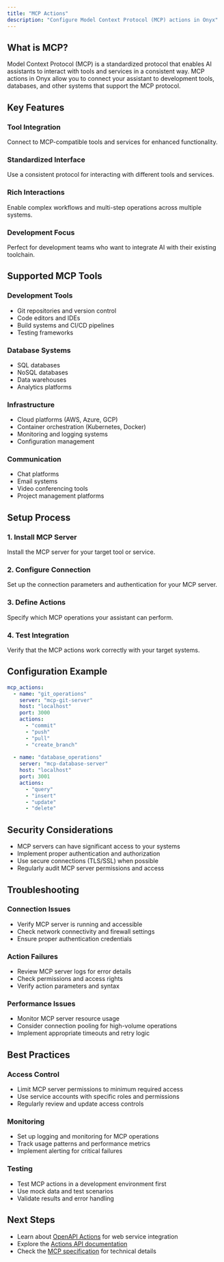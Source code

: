 ```yaml
---
title: "MCP Actions"
description: "Configure Model Context Protocol (MCP) actions in Onyx"
---
```


## What is MCP?

Model Context Protocol (MCP) is a standardized protocol that enables AI assistants to interact with tools and services in a consistent way. MCP actions in Onyx allow you to connect your assistant to development tools, databases, and other systems that support the MCP protocol.

## Key Features

### **Tool Integration**
Connect to MCP-compatible tools and services for enhanced functionality.

### **Standardized Interface**
Use a consistent protocol for interacting with different tools and services.

### **Rich Interactions**
Enable complex workflows and multi-step operations across multiple systems.

### **Development Focus**
Perfect for development teams who want to integrate AI with their existing toolchain.

## Supported MCP Tools

### **Development Tools**
- Git repositories and version control
- Code editors and IDEs
- Build systems and CI/CD pipelines
- Testing frameworks

### **Database Systems**
- SQL databases
- NoSQL databases
- Data warehouses
- Analytics platforms

### **Infrastructure**
- Cloud platforms (AWS, Azure, GCP)
- Container orchestration (Kubernetes, Docker)
- Monitoring and logging systems
- Configuration management

### **Communication**
- Chat platforms
- Email systems
- Video conferencing tools
- Project management platforms

## Setup Process

### **1. Install MCP Server**
Install the MCP server for your target tool or service.

### **2. Configure Connection**
Set up the connection parameters and authentication for your MCP server.

### **3. Define Actions**
Specify which MCP operations your assistant can perform.

### **4. Test Integration**
Verify that the MCP actions work correctly with your target systems.

## Configuration Example

```yaml
mcp_actions:
  - name: "git_operations"
    server: "mcp-git-server"
    host: "localhost"
    port: 3000
    actions:
      - "commit"
      - "push"
      - "pull"
      - "create_branch"
  
  - name: "database_operations"
    server: "mcp-database-server"
    host: "localhost"
    port: 3001
    actions:
      - "query"
      - "insert"
      - "update"
      - "delete"
```

## Security Considerations

- MCP servers can have significant access to your systems
- Implement proper authentication and authorization
- Use secure connections (TLS/SSL) when possible
- Regularly audit MCP server permissions and access

## Troubleshooting

### **Connection Issues**
- Verify MCP server is running and accessible
- Check network connectivity and firewall settings
- Ensure proper authentication credentials

### **Action Failures**
- Review MCP server logs for error details
- Check permissions and access rights
- Verify action parameters and syntax

### **Performance Issues**
- Monitor MCP server resource usage
- Consider connection pooling for high-volume operations
- Implement appropriate timeouts and retry logic

## Best Practices

### **Access Control**
- Limit MCP server permissions to minimum required access
- Use service accounts with specific roles and permissions
- Regularly review and update access controls

### **Monitoring**
- Set up logging and monitoring for MCP operations
- Track usage patterns and performance metrics
- Implement alerting for critical failures

### **Testing**
- Test MCP actions in a development environment first
- Use mock data and test scenarios
- Validate results and error handling

## Next Steps

- Learn about [OpenAPI Actions](/admin/connectors/actions/openapi) for web service integration
- Explore the [Actions API documentation](/developers/api_reference/actions)
- Check the [MCP specification](https://modelcontextprotocol.io/) for technical details 